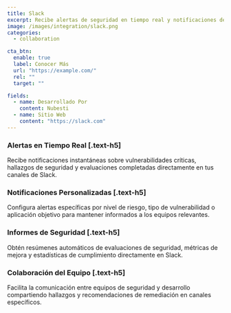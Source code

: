 ```yaml
---
title: Slack
excerpt: Recibe alertas de seguridad en tiempo real y notificaciones de vulnerabilidades en los canales de tu equipo
image: /images/integration/slack.png
categories:
  - collaboration

cta_btn:
  enable: true
  label: Conocer Más
  url: "https://example.com/"
  rel: ""
  target: ""

fields:
  - name: Desarrollado Por
    content: Nubesti
  - name: Sitio Web
    content: "https://slack.com"
---
```


<Gallery>
  <GalleryItem
    image_src="/integration/images/1.jpg"
    image_alt="texto alt de ejemplo"
    video_src="LXb3EKWsInQ"
    image_source="content-collection"
  />
  <GalleryItem
    width="1/2"
    image_src="/integration/images/2.jpg"
    image_alt="texto alt de ejemplo"
    image_source="content-collection"
  />
  <GalleryItem
    width="1/2"
    image_src="/integration/images/3.jpg"
    image_alt="texto alt de ejemplo"
    image_source="content-collection"
  />
</Gallery>

### Alertas en Tiempo Real [.text-h5]

Recibe notificaciones instantáneas sobre vulnerabilidades críticas, hallazgos de seguridad y evaluaciones completadas directamente en tus canales de Slack.

### Notificaciones Personalizadas [.text-h5]

Configura alertas específicas por nivel de riesgo, tipo de vulnerabilidad o aplicación objetivo para mantener informados a los equipos relevantes.

### Informes de Seguridad [.text-h5]

Obtén resúmenes automáticos de evaluaciones de seguridad, métricas de mejora y estadísticas de cumplimiento directamente en Slack.

### Colaboración del Equipo [.text-h5]

Facilita la comunicación entre equipos de seguridad y desarrollo compartiendo hallazgos y recomendaciones de remediación en canales específicos.

